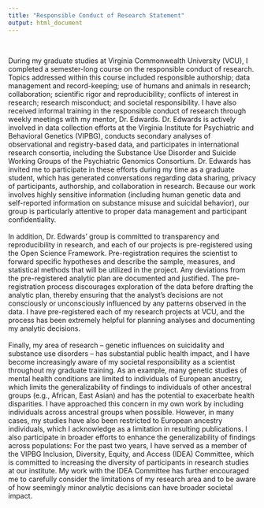 ```yaml
---
title: "Responsible Conduct of Research Statement"
output: html_document
---
```

<br/>

During my graduate studies at Virginia Commonwealth University (VCU), I completed a semester-long course on the responsible conduct of research. Topics addressed within this course included responsible authorship; data management and record-keeping; use of humans and animals in research; collaboration; scientific rigor and reproducibility; conflicts of interest in research; research misconduct; and societal responsibility. I have also received informal training in the responsible conduct of research through weekly meetings with my mentor, Dr. Edwards. Dr. Edwards is actively involved in data collection efforts at the Virginia Institute for Psychiatric and Behavioral Genetics (VIPBG), conducts secondary analyses of observational and registry-based data, and participates in international research consortia, including the Substance Use Disorder and Suicide Working Groups of the Psychiatric Genomics Consortium. Dr. Edwards has invited me to participate in these efforts during my time as a graduate student, which has generated conversations regarding data sharing, privacy of participants, authorship, and collaboration in research. Because our work involves highly sensitive information (including human genetic data and self-reported information on substance misuse and suicidal behavior), our group is particularly attentive to proper data management and participant confidentiality. \
<br/>
In addition, Dr. Edwards’ group is committed to transparency and reproducibility in research, and each of our projects is pre-registered using the Open Science Framework. Pre-registration requires the scientist to forward specific hypotheses and describe the sample, measures, and statistical methods that will be utilized in the project. Any deviations from the pre-registered analytic plan are documented and justified. The pre-registration process discourages exploration of the data before drafting the analytic plan, thereby ensuring that the analyst’s decisions are not consciously or unconsciously influenced by any patterns observed in the data. I have pre-registered each of my research projects at VCU, and the process has been extremely helpful for planning analyses and documenting my analytic decisions. \
<br/>
Finally, my area of research – genetic influences on suicidality and substance use disorders – has substantial public health impact, and I have become increasingly aware of my societal responsibility as a scientist throughout my graduate training. As an example, many genetic studies of mental health conditions are limited to individuals of European ancestry, which limits the generalizability of findings to individuals of other ancestral groups (e.g., African, East Asian) and has the potential to exacerbate health disparities. I have approached this concern in my own work by including individuals across ancestral groups when possible. However, in many cases, my studies have also been restricted to European ancestry individuals, which I acknowledge as a limitation in resulting publications. I also participate in broader efforts to enhance the generalizability of findings across populations: For the past two years, I have served as a member of the VIPBG Inclusion, Diversity, Equity, and Access (IDEA) Committee, which is committed to increasing the diversity of participants in research studies at our institute. My work with the IDEA Committee has further encouraged me to carefully consider the limitations of my research area and to be aware of how seemingly minor analytic decisions can have broader societal impact.
